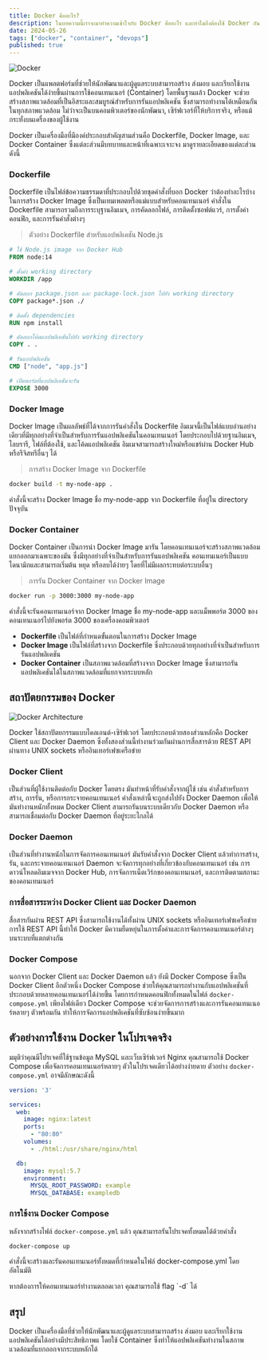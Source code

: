 ```yaml
---
title: Docker คืออะไร?
description: ในบทความนี้เราจะมาทำความเข้าใจกับ Docker คืออะไร และทำไมถึงต้องใช้ Docker กัน
date: 2024-05-26
tags: ["docker", "container", "devops"]
published: true
---
```


<Image
src="https://www.docker.com/wp-content/uploads/2023/08/logo-guide-logos-1.svg"
alt="Docker"
width={800}
height={300}
className="mx-auto"
/>

Docker เป็นแพลตฟอร์มที่ช่วยให้นักพัฒนาและผู้ดูแลระบบสามารถสร้าง ส่งมอบ และเรียกใช้งานแอปพลิเคชันได้ง่ายขึ้นผ่านการใช้คอนเทนเนอร์ (Container) โดยพื้นฐานแล้ว Docker จะช่วยสร้างสภาพแวดล้อมที่เป็นอิสระและสมบูรณ์สำหรับการรันแอปพลิเคชัน ซึ่งสามารถทำงานได้เหมือนกันในทุกสภาพแวดล้อม ไม่ว่าจะเป็นบนคอมพิวเตอร์ของนักพัฒนา, เซิร์ฟเวอร์ที่ให้บริการจริง, หรือแม้กระทั่งบนเครื่องของผู้ใช้งาน

<Callout type="info">
Docker เป็นเครื่องมือที่มีองค์ประกอบสำคัญสามส่วนคือ Dockerfile, Docker Image, และ Docker Container ซึ่งแต่ละส่วนมีบทบาทและหน้าที่เฉพาะเจาะจง มาดูรายละเอียดของแต่ละส่วนดังนี้
</Callout>

### Dockerfile

Dockerfile เป็นไฟล์ข้อความธรรมดาที่ประกอบไปด้วยชุดคำสั่งที่บอก Docker ว่าต้องทำอะไรบ้างในการสร้าง Docker Image ซึ่งเป็นเทมเพลตหรือแม่แบบสำหรับคอนเทนเนอร์ คำสั่งใน Dockerfile สามารถรวมถึงการระบุฐานอิมเมจ, การคัดลอกไฟล์, การติดตั้งซอฟต์แวร์, การตั้งค่าคอนฟิก, และการรันคำสั่งต่างๆ

> ตัวอย่าง Dockerfile สำหรับแอปพลิเคชัน Node.js

```dockerfile title="Dockerfile"
# ใช้ Node.js image จาก Docker Hub
FROM node:14

# ตั้งค่า working directory
WORKDIR /app

# คัดลอก package.json และ package-lock.json ไปยัง working directory
COPY package*.json ./

# ติดตั้ง dependencies
RUN npm install

# คัดลอกโค้ดแอปพลิเคชันไปยัง working directory
COPY . .

# รันแอปพลิเคชัน
CMD ["node", "app.js"]

# เปิดพอร์ตที่แอปพลิเคชันจะรัน
EXPOSE 3000
```

### Docker Image

Docker Image เป็นผลลัพธ์ที่ได้จากการรันคำสั่งใน Dockerfile อิมเมจนี้เป็นไฟล์แบบอ่านอย่างเดียวที่มีทุกอย่างที่จำเป็นสำหรับการรันแอปพลิเคชันในคอนเทนเนอร์ โดยประกอบไปด้วยฐานอิมเมจ, ไลบรารี, ไฟล์ที่ต้องใช้, และโค้ดแอปพลิเคชัน อิมเมจสามารถสร้างใหม่หรือแชร์ผ่าน Docker Hub หรือรีจิสทรีอื่นๆ ได้

> การสร้าง Docker Image จาก Dockerfile

```bash
docker build -t my-node-app .
```

<Callout type="info">
คำสั่งนี้จะสร้าง Docker Image ชื่อ my-node-app จาก Dockerfile ที่อยู่ใน directory ปัจจุบัน
</Callout>

### Docker Container

Docker Container เป็นการนำ Docker Image มารัน โดยคอนเทนเนอร์จะสร้างสภาพแวดล้อมแยกออกมาเฉพาะของมัน ซึ่งมีทุกอย่างที่จำเป็นสำหรับการรันแอปพลิเคชัน คอนเทนเนอร์เป็นแบบไดนามิกและสามารถเริ่มต้น หยุด หรือลบได้ง่ายๆ โดยที่ไม่มีผลกระทบต่อระบบอื่นๆ

> การรัน Docker Container จาก Docker Image

```bash
docker run -p 3000:3000 my-node-app
```

<Callout type="info">
คำสั่งนี้จะรันคอนเทนเนอร์จาก Docker Image ชื่อ my-node-app และแม็พพอร์ต 3000 ของคอนเทนเนอร์ไปยังพอร์ต 3000 ของเครื่องคอมพิวเตอร์
</Callout>

- **Dockerfile** เป็นไฟล์ที่กำหนดขั้นตอนในการสร้าง Docker Image
- **Docker Image** เป็นไฟล์ที่สร้างจาก Dockerfile ซึ่งประกอบด้วยทุกอย่างที่จำเป็นสำหรับการรันแอปพลิเคชัน
- **Docker Container** เป็นสภาพแวดล้อมที่สร้างจาก Docker Image ซึ่งสามารถรันแอปพลิเคชันได้ในสภาพแวดล้อมที่แยกจากระบบหลัก

## สถาปัตยกรรมของ Docker

<Image
src="https://docs.docker.com/get-started/images/docker-architecture.webp"
alt="Docker Architecture"
width={800}
height={300}
className="mx-auto"
/>

Docker ใช้สถาปัตยกรรมแบบไคลเอนต์-เซิร์ฟเวอร์ โดยประกอบด้วยสองส่วนหลักคือ Docker Client และ Docker Daemon ซึ่งทั้งสองส่วนนี้ทำงานร่วมกันผ่านการสื่อสารด้วย REST API ผ่านทาง UNIX sockets หรืออินเทอร์เฟซเครือข่าย

### Docker Client
เป็นส่วนที่ผู้ใช้งานติดต่อกับ Docker โดยตรง มันทำหน้าที่รับคำสั่งจากผู้ใช้ เช่น คำสั่งสำหรับการสร้าง, การรัน, หรือการกระจายคอนเทนเนอร์ คำสั่งเหล่านี้จะถูกส่งไปยัง Docker Daemon เพื่อให้มันทำงานหนักทั้งหมด Docker Client สามารถรันบนระบบเดียวกับ Docker Daemon หรือสามารถเชื่อมต่อกับ Docker Daemon ที่อยู่ระยะไกลได้

### Docker Daemon
เป็นส่วนที่ทำงานหนักในการจัดการคอนเทนเนอร์ มันรับคำสั่งจาก Docker Client แล้วทำการสร้าง, รัน, และกระจายคอนเทนเนอร์ Daemon จะจัดการทุกอย่างที่เกี่ยวข้องกับคอนเทนเนอร์ เช่น การดาวน์โหลดอิมเมจจาก Docker Hub, การจัดการเน็ตเวิร์กของคอนเทนเนอร์, และการติดตามสถานะของคอนเทนเนอร์

### การสื่อสารระหว่าง Docker Client และ Docker Daemon
สื่อสารกันผ่าน REST API ซึ่งสามารถใช้งานได้ทั้งผ่าน UNIX sockets หรืออินเทอร์เฟซเครือข่าย การใช้ REST API นี้ทำให้ Docker มีความยืดหยุ่นในการตั้งค่าและการจัดการคอนเทนเนอร์ต่างๆ บนระบบที่แตกต่างกัน

### Docker Compose
นอกจาก Docker Client และ Docker Daemon แล้ว ยังมี Docker Compose ซึ่งเป็น Docker Client อีกตัวหนึ่ง Docker Compose ช่วยให้คุณสามารถทำงานกับแอปพลิเคชันที่ประกอบด้วยหลายคอนเทนเนอร์ได้ง่ายขึ้น โดยการกำหนดคอนฟิกทั้งหมดในไฟล์ `docker-compose.yml` เพียงไฟล์เดียว Docker Compose จะช่วยจัดการการสร้างและการรันคอนเทนเนอร์หลายๆ ตัวพร้อมกัน ทำให้การจัดการแอปพลิเคชันที่ซับซ้อนง่ายขึ้นมาก

## ตัวอย่างการใช้งาน Docker ในโปรเจคจริง

มมุติว่าคุณมีโปรเจคที่ใช้ฐานข้อมูล MySQL และเว็บเซิร์ฟเวอร์ Nginx คุณสามารถใช้ Docker Compose เพื่อจัดการคอนเทนเนอร์หลายๆ ตัวในโปรเจคเดียวได้อย่างง่ายดาย ตัวอย่าง `docker-compose.yml` อาจมีลักษณะดังนี้

```yaml title="docker-compose.yml"
version: '3'

services:
  web:
    image: nginx:latest
    ports:
      - "80:80"
    volumes:
      - ./html:/usr/share/nginx/html

  db:
    image: mysql:5.7
    environment:
      MYSQL_ROOT_PASSWORD: example
      MYSQL_DATABASE: exampledb
```

### การใช้งาน Docker Compose

หลังจากสร้างไฟล์ `docker-compose.yml` แล้ว คุณสามารถรันโปรเจคทั้งหมดได้ด้วยคำสั่ง

```bash
docker-compose up
```

คำสั่งนี้จะสร้างและรันคอนเทนเนอร์ทั้งหมดที่กำหนดในไฟล์ docker-compose.yml โดยอัตโนมัติ

<Callout type="info">
หากต้องการให้คอนเทนเนอร์ทำงานตลอดเวลา คุณสามารถใช้ flag `-d` ได้
</Callout>

## สรุป
Docker เป็นเครื่องมือที่ช่วยให้นักพัฒนาและผู้ดูแลระบบสามารถสร้าง ส่งมอบ และเรียกใช้งานแอปพลิเคชันได้อย่างมีประสิทธิภาพแ โดยใช้ Container ซึ่งทำให้แอปพลิเคชันทำงานในสภาพแวดล้อมที่แยกออกจากระบบหลักได้